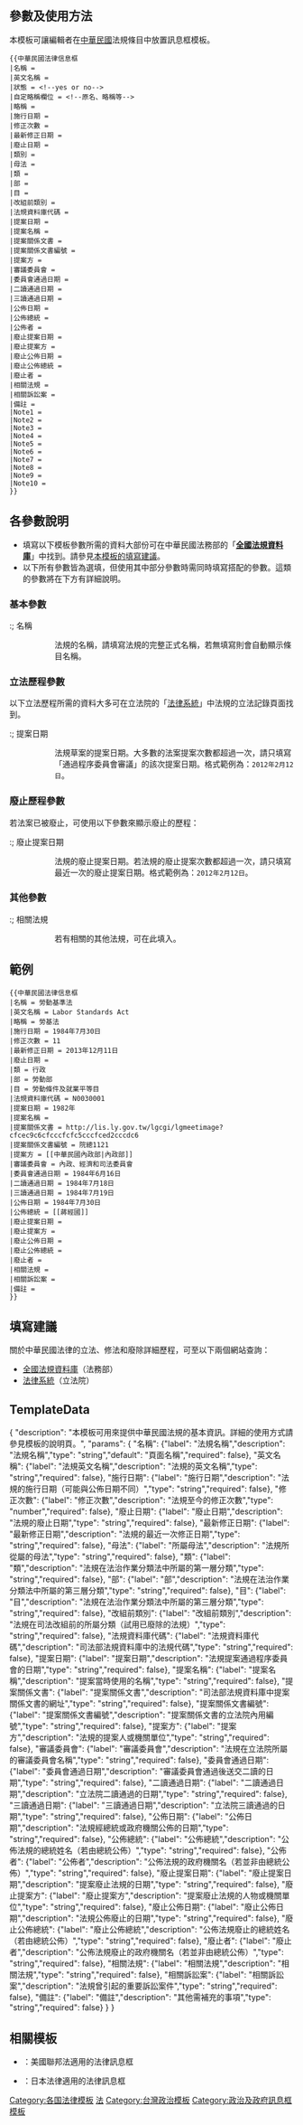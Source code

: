 <includeonly><!-- 在這裡加入模板的保護標識 --></includeonly><noinclude>{{Documentation subpage}}</noinclude>
<!-- 在本行下編輯模板說明 -->
{{esoteric}}

== 參數及使用方法 ==
{{Parameter names example|_template=中華民國法律信息框|名稱|英文名稱|狀態|自定略稱欄位|略稱|施行日期|修正次數|最新修正日期|廢止日期|類別|母法|類|部|目|改組前類別|法規資料庫代碼|提案日期|提案名稱|提案關係文書|提案關係文書編號|提案方|審議委員會|委員會通過日期|二讀通過日期|三讀通過日期|公佈日期|公佈總統|公佈者|廢止提案日期|廢止提案方|廢止公佈日期|廢止公佈總統|廢止者|相關法規|相關訴訟案|備註|Note1|Note2|Note3|Note4|Note5|Note6|Note7|Note8|Note9|Note10}}
本模板可讓編輯者在[[中華民國]]法規條目中放置訊息框模板。
<pre style="overflow: auto">
{{中華民國法律信息框
|名稱 = 
|英文名稱 = 
|狀態 = <!--yes or no-->
|自定略稱欄位 = <!--原名、略稱等-->
|略稱 = 
|施行日期 = 
|修正次數 = 
|最新修正日期 = 
|廢止日期 = 
|類別 = 
|母法 = 
|類 = 
|部 = 
|目 = 
|改組前類別 = 
|法規資料庫代碼 = 
|提案日期 = 
|提案名稱 = 
|提案關係文書 =
|提案關係文書編號 = 
|提案方 = 
|審議委員會 = 
|委員會通過日期 = 
|二讀通過日期 = 
|三讀通過日期 = 
|公佈日期 = 
|公佈總統 = 
|公佈者 = 
|廢止提案日期 = 
|廢止提案方 = 
|廢止公佈日期 = 
|廢止公佈總統 = 
|廢止者 = 
|相關法規 = 
|相關訴訟案 = 
|備註 = 
|Note1 = 
|Note2 = 
|Note3 = 
|Note4 = 
|Note5 = 
|Note6 = 
|Note7 = 
|Note8 = 
|Note9 = 
|Note10 = 
}}
</pre>

== 各參數說明 ==
* 填寫以下模板參數所需的資料大部份可在中華民國法務部的「'''[http://law.moj.gov.tw/Law/LawSearchLaw.aspx 全國法規資料庫]'''」中找到。請參見[[Template:中華民國法律信息框/doc#填寫建議|本模板的填寫建議]]。
* 以下所有參數皆為選填，但使用其中部分參數時需同時填寫搭配的參數。這類的參數將在下方有詳細說明。

=== 基本參數 ===
:; 名稱
:: 法規的名稱，請填寫法規的完整正式名稱，若無填寫則會自動顯示條目名稱。
:; 名稱
:: 法規的名稱，若無填寫則會自動顯示條目名稱。
:; 略稱
:: 媒體或一般民眾對法規的常用略稱，或法律的別名。
:; 施行日期
:: 法規的'''實際施行'''日期。請特別注意，法規的「公佈日期」和「實際施行日期」經常不同。{{中華民國公布發布日施行法規}}
:; 修正次數
:: 法規的修正次數。請填入全國法規資料庫內「沿革」頁面中記載的次數，但要減去還不算修正的首次公布發布。未修正的法規，修正次數就是零。
:; 最新修正日期
:: 最近一次修法的日期。請注意法律立法通過修正以及元首公佈修正的日期通常不同。
:; 廢止日期
:: 法規的'''實際廢止'''日期（僅適用於已廢止的法規）。
:; 類別
:: 當條目所描述的對象為「規則」、「條例」或「辦法」等類別時，可在此註明。
:; 母法
:: 條目描述對象的母法。例如：《徵兵規則》的母法為《兵役法》。
:; 類
:: 法規在行政院法制作業分類法中所屬的第一層分類。八種分類為：憲法、國民大會、總統、行政、立法、司法、考試、監察。
:; 部
:: 法規所屬的第二層分類，以二級機關區分。例如：外交部、公平交易委員會、總統府等。
:; 目
:: 法規所屬的第三層分類，以二級機關內單位或三級機關區分。例如：外交業務目、組織目、訴願審議目等。
:; 改組前類別
:: 若法規在改制前就已廢止，或其所屬的機關尚未完成改制，則請填寫改組前法律所屬的類別。例如：內政法規 組織目等。
:; 法規資料庫代碼
:: 法規在「[http://law.moj.gov.tw/Law/LawSearchLaw.aspx 全國法規資料庫]」網址中的代碼。格式為一個英文字母加上七位數字，例如：[http://law.moj.gov.tw/LawClass/LawContent.aspx?Pcode=H0080067 H0080067]。代碼為法規頁面網址在「Pcode=」後面的字串；例如性別平等教育法的頁面網址為：[http://law.moj.gov.tw/LawClass/LawContent.aspx?Pcode=H0080067 law.moj.gov.tw/LawClass/LawContent.aspx?Pcode=H0080067]，代碼即為「<code>H0080067</code>」。

=== 立法歷程參數 ===
以下立法歷程所需的資料大多可在立法院的「[http://lis.ly.gov.tw/lgcgi/lglaw?@@1804289383 法律系統]」中法規的立法記錄頁面找到。
:; 提案日期
:: 法規草案的提案日期。大多數的法案提案次數都超過一次，請只填寫「通過程序委員會審議」的該次提案日期。格式範例為：<code>2012年2月12日</code>。
:; 提案名稱
:: 如果法規草案名稱與最後通過施行的法規名稱不同，可在此填入當初的提案名稱。例如：《[[性別工作平等法]]》提案時的名稱為《兩性工作平等法》。
:; 提案方
:: 提出法規草案的立法委員或政府機關。若有超過一位以上的委員，請填寫立法院法律系統中的「提案關係文書」內記載的代表提案人，並在後面加上共同提案的委員人數。人名可自行加入維基內部連結。例如：<code><nowiki>[[</nowiki>張小華<nowiki>]]</nowiki>等42人</code>。
:; 提案關係文書
:: 若可在立法院法律系統中附有當初的提案文書，請在此填入文書檔案的網址，作為引用資料來源。
:; 提案關係文書編號
:: 提案關係文書上記載的編號。文書上記載通常為「院總第一五二四號」，填入時請以「院總1524」的格式填寫。此參數空白時將直接顯示「關係文書」字樣作為外部連結名稱。
:; 審議委員會
:: 法規草案一讀後送交的審議委員會名稱。例如：教育及文化委員會。若法案一讀後直接送交二讀，本參數請留空或刪除。
:; 二讀通過日期
:: 法規草案的二讀通過日期。格式範例為：<code>2012年2月12日</code>。
:; 三讀通過日期
:: 法規草案的三讀通過日期。格式範例為：<code>2012年2月12日</code>。
:; 公佈日期
:: 三讀通過後由總統或政府機關機構公佈的日期。請注意，公佈日期與「施行日期」可能不同。格式範例為：<code>2012年2月12日</code>。
:; 公佈總統
:: 若法規的公佈者為總統，請在此填入總統姓名，並手動加入連結。格式範例為：<code><nowiki>[[</nowiki>馬英九<nowiki>]]</nowiki></code>。若法規由「國民政府」或其他單位公佈，請改為使用下方的「公佈者」參數。
:; 公佈者
:: 若法規的公佈者並非總統，而是「國民政府」等政府或單位，請在此填入公佈之政府單位名稱，並手動加入連結。格式範例為：<code><nowiki>[[</nowiki>國民政府<nowiki>]]</nowiki></code>。若法規由總統公佈，請改為使用上方的「公佈總統」參數。

=== 廢止歷程參數 ===
若法案已被廢止，可使用以下參數來顯示廢止的歷程：
:; 廢止提案日期
:: 法規的廢止提案日期。若法規的廢止提案次數都超過一次，請只填寫最近一次的廢止提案日期。格式範例為：<code>2012年2月12日</code>。
:; 廢止提案方
:: 法規的草案的立法委員或政府機關。格式範例為：<code><nowiki>[[</nowiki>行政院<nowiki>]]</nowiki></code>。
:; 廢止公佈日期
:: 廢止提案通過後由總統或政府機構公佈廢止的日期。實際廢止日期通常與公佈日期相同。格式範例為：<code>2012年2月12日</code>。
:; 廢止公佈總統
:: 若廢止法規的公佈者為總統，請在此填入總統姓名，並手動加入連結。格式範例為：<code><nowiki>[[</nowiki>馬英九<nowiki>]]</nowiki></code>。若法規由「國民政府」或其他單位公佈，請改為使用下方的「廢止者」參數。
:; 廢止者
:: 若廢止法規的公佈者並非總統，而是「國民政府」等政府或單位，請在此填入公佈之政府單位名稱，並手動加入連結。格式範例為：<code><nowiki>[[</nowiki>國民政府<nowiki>]]</nowiki></code>。若法規由總統公佈廢止，請改為使用上方的「廢止公佈總統」參數。

=== 其他參數 ===
:; 相關法規
:: 若有相關的其他法規，可在此填入。
:; 相關訴訟案
:: 若法規有引發相關的訴訟案，可在此填入。
:; 備註
:: 需要記載的備註事項。

== 範例 ==
{{中華民國法律信息框
|名稱 = 勞動基準法
|英文名稱 = Labor Standards Act
|略稱 = 勞基法
|施行日期 = 1984年7月30日
|修正次數 = 11
|最新修正日期 = 2013年12月11日
|廢止日期 = 
|類 = 行政
|部 = 勞動部
|目 = 勞動條件及就業平等目
|法規資料庫代碼 = N0030001
|提案日期 = 1982年
|提案名稱 = 
|提案關係文書 = http://lis.ly.gov.tw/lgcgi/lgmeetimage?cfcec9c6cfcccfcfc5cccfced2cccdc6
|提案關係文書編號 = 院總1121
|提案方 = [[中華民國內政部|內政部]]
|審議委員會 = 內政、經濟和司法委員會
|委員會通過日期 = 1984年6月16日
|二讀通過日期 = 1984年7月18日
|三讀通過日期 = 1984年7月19日
|公佈日期 = 1984年7月30日
|公佈總統 = [[蔣經國]]
|廢止提案日期 = 
|廢止提案方 = 
|廢止公佈日期 = 
|廢止公佈總統 = 
|廢止者 = 
|相關法規 = 
|相關訴訟案 = 
|備註 = 
}}
<pre style="overflow: auto">
{{中華民國法律信息框
|名稱 = 勞動基準法
|英文名稱 = Labor Standards Act
|略稱 = 勞基法
|施行日期 = 1984年7月30日
|修正次數 = 11
|最新修正日期 = 2013年12月11日
|廢止日期 = 
|類 = 行政
|部 = 勞動部
|目 = 勞動條件及就業平等目
|法規資料庫代碼 = N0030001
|提案日期 = 1982年
|提案名稱 = 
|提案關係文書 = http://lis.ly.gov.tw/lgcgi/lgmeetimage?cfcec9c6cfcccfcfc5cccfced2cccdc6
|提案關係文書編號 = 院總1121
|提案方 = [[中華民國內政部|內政部]]
|審議委員會 = 內政、經濟和司法委員會
|委員會通過日期 = 1984年6月16日
|二讀通過日期 = 1984年7月18日
|三讀通過日期 = 1984年7月19日
|公佈日期 = 1984年7月30日
|公佈總統 = [[蔣經國]]
|廢止提案日期 = 
|廢止提案方 = 
|廢止公佈日期 = 
|廢止公佈總統 = 
|廢止者 = 
|相關法規 = 
|相關訴訟案 = 
|備註 = 
}}
</pre>

== 填寫建議 ==
關於中華民國法律的立法、修法和廢除詳細歷程，可至以下兩個網站查詢：
* [http://law.moj.gov.tw/Law/LawSearchLaw.aspx 全國法規資料庫]（法務部）
* [http://lis.ly.gov.tw/lgcgi/lglaw?@@1804289383 法律系統]（立法院）

== TemplateData ==
<templatedata>
{
"description": "本模板可用來提供中華民國法規的基本資訊。詳細的使用方式請參見模板的說明頁。",
"params": {
"名稱": {"label": "法規名稱","description": "法規名稱","type": "string","default": "頁面名稱","required": false},
"英文名稱": {"label": "法規英文名稱","description": "法規的英文名稱","type": "string","required": false},
"施行日期": {"label": "施行日期","description": "法規的施行日期（可能與公佈日期不同）","type": "string","required": false},
"修正次數": {"label": "修正次數","description": "法規至今的修正次數","type": "number","required": false},
"廢止日期": {"label": "廢止日期","description": "法規的廢止日期","type": "string","required": false},
"最新修正日期": {"label": "最新修正日期","description": "法規的最近一次修正日期","type": "string","required": false},
"母法": {"label": "所屬母法","description": "法規所從屬的母法","type": "string","required": false},
"類": {"label": "類","description": "法規在法治作業分類法中所屬的第一層分類","type": "string","required": false},
"部": {"label": "部","description": "法規在法治作業分類法中所屬的第三層分類","type": "string","required": false},
"目": {"label": "目","description": "法規在法治作業分類法中所屬的第三層分類","type": "string","required": false},
"改組前類別": {"label": "改組前類別","description": "法規在司法改組前的所屬分類（試用已廢除的法規）","type": "string","required": false},
"法規資料庫代碼": {"label": "法規資料庫代碼","description": "司法部法規資料庫中的法規代碼","type": "string","required": false},
"提案日期": {"label": "提案日期","description": "法規提案通過程序委員會的日期","type": "string","required": false},
"提案名稱": {"label": "提案名稱","description": "提案當時使用的名稱","type": "string","required": false},
"提案關係文書": {"label": "提案關係文書","description": "司法部法規資料庫中提案關係文書的網址","type": "string","required": false},
"提案關係文書編號": {"label": "提案關係文書編號","description": "提案關係文書的立法院內用編號","type": "string","required": false},
"提案方": {"label": "提案方","description": "法規的提案人或機關單位","type": "string","required": false},
"審議委員會": {"label": "審議委員會","description": "法規在立法院所屬的審議委員會名稱","type": "string","required": false},
"委員會通過日期": {"label": "委員會通過日期","description": "審議委員會通過後送交二讀的日期","type": "string","required": false},
"二讀通過日期": {"label": "二讀通過日期","description": "立法院二讀通過的日期","type": "string","required": false},
"三讀通過日期": {"label": "三讀通過日期","description": "立法院三讀通過的日期","type": "string","required": false},
"公佈日期": {"label": "公佈日期","description": "法規經總統或政府機關公佈的日期","type": "string","required": false},
"公佈總統": {"label": "公佈總統","description": "公佈法規的總統姓名（若由總統公佈）","type": "string","required": false},
"公佈者": {"label": "公佈者","description": "公佈法規的政府機關名（若並非由總統公佈）","type": "string","required": false},
"廢止提案日期": {"label": "廢止提案日期","description": "提案廢止法規的日期","type": "string","required": false},
"廢止提案方": {"label": "廢止提案方","description": "提案廢止法規的人物或機關單位","type": "string","required": false},
"廢止公佈日期": {"label": "廢止公佈日期","description": "法規公佈廢止的日期","type": "string","required": false},
"廢止公佈總統": {"label": "廢止公佈總統","description": "公佈法規廢止的總統姓名（若由總統公佈）","type": "string","required": false},
"廢止者": {"label": "廢止者","description": "公佈法規廢止的政府機關名（若並非由總統公佈）","type": "string","required": false},
"相關法規": {"label": "相關法規","description": "相關法規","type": "string","required": false},
"相關訴訟案": {"label": "相關訴訟案","description": "法規曾引起的重要訴訟案件","type": "string","required": false},
"備註": {"label": "備註","description": "其他需補充的事項","type": "string","required": false}
}
}
</templatedata>

== 相關模板 ==
* {{tl|Infobox U.S. legislation}}：美國聯邦法適用的法律訊息框
* {{tl|日本法律}}：日本法律適用的法律訊息框

<includeonly>
<!-- 本行下加入模板的分類 -->
[[Category:各国法律模板]]
[[Category:中華民國模板|法]]
[[Category:台灣政治模板]]
[[Category:政治及政府訊息框模板]]
</includeonly>